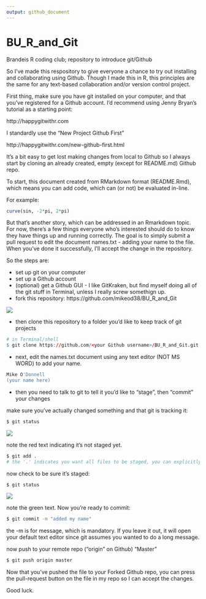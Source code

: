 ```yaml
---
output: github_document
---
```



# BU_R_and_Git
Brandeis R coding club; repository to introduce git/Github

So I've made this respository to give everyone a chance to try out installing and
collaborating using Github. Though I made this in R, this principles are the same for
any text-based collaboration and/or version control project. 

First thing, make sure you have git installed on your computer, and that you've registered for
a Github account. I'd recommend using Jenny Bryan's tutorial as a starting point:

http://happygitwithr.com

I standardly use the "New Project Github First" 

http://happygitwithr.com/new-github-first.html

It's a bit easy to get lost making changes from local to Github so I always start by cloning an
already created, empty (except for README.md) Github repo.

To start, this document created from RMarkdown format (README.Rmd), which means you can add code, which can (or not) be evaluated in-line.

For example:

```r
curve(sin, -2*pi, 2*pi)
```


But that's another story, which can be addressed in an Rmarkdown topic. For now, there's a few things everyone
who's interested should do to know they have things up and running correctly. The goal is to simply submit a pull
request to edit the document names.txt - adding your name to the file. When you've done it successfully, I'll accept the change in the repository. 


So the steps are: 

- set up git on your computer
- set up a Github account
- (optional) get a Github GUI - I like GitKraken, but find myself doing all of the git stuff in Terminal, unless I really screw somethign up. 
- fork this repository: https://github.com/mikeod38/BU_R_and_Git

<img src="man/figures/Fork.png">

- then clone this repository to a folder you'd like to keep track of git projects

```r
# in Terminal/shell
$ git clone https://github.com/<your Github username>/BU_R_and_Git.git
```

- next, edit the names.txt document using any text editor (NOT MS WORD) to add your name.

```r
Mike O'Donnell
(your name here)
```

- then you need to talk to git to tell it you'd like to "stage", then "commit" your changes

make sure you've actually changed something and that git is tracking it:

```bash
$ git status
```

<img src="man/figures/status.png">

note the red text indicating it's not staged yet. 

```bash
$ git add .
# the '.' indicates you want all files to be staged, you can explicitly type the filenames if you don't
```

now check to be sure it's staged:

```bash
$ git status
```

<img src="man/figures/status_2.png">

note the green text. Now you're ready to commit:

```bash
$ git commit -m "added my name"
```

the -m is for message, which is mandatory. If you leave it out, it will open your default text editor since git assumes you wanted to do a long message. 


now push to your remote repo ("origin" on Github)
"Master"

```bash
$ git push origin master
```

Now that you've pushed the file to your Forked Github repo, you can press the pull-request button on the file in my repo so I can accept the changes. 

Good luck. 


